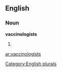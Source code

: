 ==English==

===Noun===
'''vaccinologists'''

# {{plural of|[[vaccinologist]]}}

[[Category:English plurals]]

[[ar:vaccinologists]]